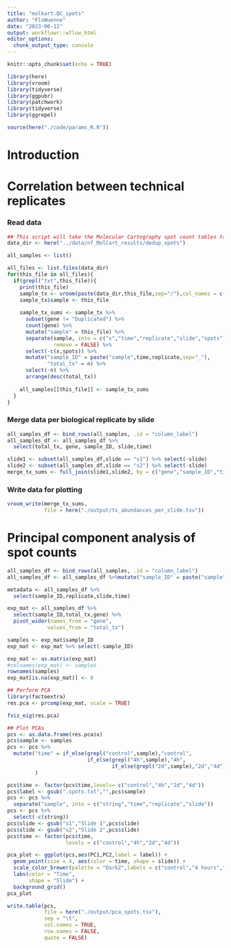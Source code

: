 ```yaml
---
title: "molkart.QC_spots"
author: "FloWuenne"
date: "2023-06-12"
output: workflowr::wflow_html
editor_options:
  chunk_output_type: console
---
```


```r
knitr::opts_chunk$set(echo = TRUE)

library(here)
library(vroom)
library(tidyverse)
library(ggpubr)
library(patchwork)
library(tidyverse)
library(ggrepel)

source(here("./code/params_R.R"))
```

# Introduction



# Correlation between technical replicates

### Read data

```r
## This script will take the Molecular Cartography spot count tables transform them from tsv
data_dir <- here("../data/nf_MolCart_results/dedup_spots")

all_samples <- list()

all_files <- list.files(data_dir)
for(this_file in all_files){
  if(grepl("txt",this_file)){
    print(this_file)
    sample_tx <- vroom(paste(data_dir,this_file,sep="/"),col_names = c("x","y","z","gene"),col_select = c(x,y,z,gene))
    sample_tx$sample <- this_file
    
    sample_tx_sums <- sample_tx %>%
      subset(gene != "Duplicated") %>%
      count(gene) %>%
      mutate("sample" = this_file) %>%
      separate(sample, into = c("x","time","replicate","slide","spots"),
               remove = FALSE) %>%
      select(-c(x,spots)) %>%
      mutate("sample_ID" = paste("sample",time,replicate,sep="_"),
             "total_tx" = n) %>%
      select(-n) %>%
      arrange(desc(total_tx))
    
    all_samples[[this_file]] <- sample_tx_sums
  }
}
```

### Merge data per biological replicate by slide

```r
all_samples_df <- bind_rows(all_samples, .id = "column_label")
all_samples_df <- all_samples_df %>%
  select(total_tx, gene, sample_ID, slide,time)

slide1 <- subset(all_samples_df,slide == "s1") %>% select(-slide)
slide2 <- subset(all_samples_df,slide == "s2") %>% select(-slide)
merge_tx_sums <- full_join(slide1,slide2, by = c("gene","sample_ID","time"), suffix = c("_rep1","_rep2"))
```

### Write data for plotting

```r
vroom_write(merge_tx_sums,
            file = here("./output/tx_abundances_per_slide.tsv"))
```


# Principal component analysis of spot counts

```r
all_samples_df <- bind_rows(all_samples, .id = "column_label")
all_samples_df <- all_samples_df %>%mutate("sample_ID" = paste("sample",time,replicate,slide,sep="_"))

metadata <- all_samples_df %>%
  select(sample_ID,replicate,slide,time)

exp_mat <- all_samples_df %>%
  select(sample_ID,total_tx,gene) %>%
  pivot_wider(names_from = "gene",
             values_from = "total_tx")

samples <- exp_mat$sample_ID
exp_mat <- exp_mat %>% select(-sample_ID)

exp_mat <- as.matrix(exp_mat)
#colnames(exp_mat) <- samples
rownames(samples)
exp_mat[is.na(exp_mat)] <- 0
```

```r
## Perform PCA
library(factoextra)
res.pca <- prcomp(exp_mat, scale = TRUE)

fviz_eig(res.pca)
```

```r
## Plot PCAs
pcs <- as.data.frame(res.pca$x)
pcs$sample <- samples
pcs <- pcs %>%
  mutate("time" = if_else(grepl("control",sample),"control",
                          if_else(grepl("4h",sample),"4h",
                                  if_else(grepl("2d",sample),"2d","4d")))
         )

pcs$time <- factor(pcs$time,levels= c("control","4h","2d","4d"))
pcs$label <- gsub(".spots.txt","",pcs$sample)
pcs <- pcs %>%
  separate("sample", into = c("string","time","replicate","slide"))
pcs <- pcs %>%
  select(-c(string))
pcs$slide <- gsub("s1","Slide 1",pcs$slide)
pcs$slide <- gsub("s2","Slide 2",pcs$slide)
pcs$time <- factor(pcs$time,
                   levels = c("control","4h","2d","4d"))

pca_plot <- ggplot(pcs,aes(PC1,PC2,label = label)) +
  geom_point(size = 4, aes(color = time, shape = slide)) +
  scale_color_brewer(palette = "Dark2",labels = c("control","4 hours","2 days","4 days")) +
  labs(color = "Time",
       shape = "Slide") + 
  background_grid()
pca_plot

write.table(pcs,
            file = here("./output/pca_spots.tsv"),
            sep = "\t",
            col.names = TRUE,
            row.names = FALSE,
            quote = FALSE)
```


